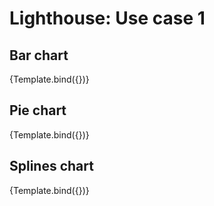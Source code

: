 

<Meta title="Use cases/Lighthouse 1" component={Chart} />

# Lighthouse: Use case 1

## Bar chart

<Canvas>
  <Story
    name="Bar chart"
    args={{
      settings: {
        data: [],
      },
    }}
  >
    {Template.bind({})}
  </Story>
</Canvas>

## Pie chart

<Canvas>
  <Story
    name="Pie chart"
    args={{
      settings: {
        data: [],
      },
    }}
  >
    {Template.bind({})}
  </Story>
</Canvas>

## Splines chart

<Canvas>
  <Story
    name="Splines chart"
    args={{
      settings: {
        data: [],
      },
    }}
  >
    {Template.bind({})}
  </Story>
</Canvas>
